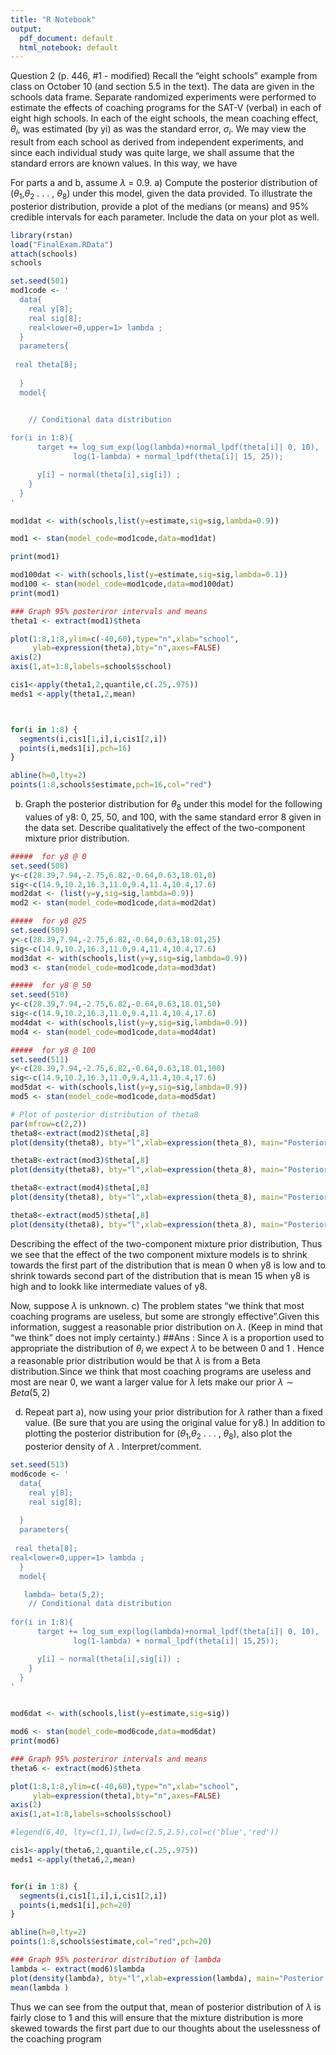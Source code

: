 ---
title: "R Notebook"
output:
  pdf_document: default
  html_notebook: default
---

Question 2 (p. 446, #1 - modified)
Recall the "eight schools" example from class on October 10 (and section 5.5 in the text). The data are given
in the schools data frame.
Separate randomized experiments were performed to estimate the effects of coaching programs for the SAT-V
(verbal) in each of eight high schools. In each of the eight schools, the mean coaching effect, $\theta_i$, was estimated
(by yi) as was the standard error, $\sigma_i$. We may view the result from each school as derived from independent experiments, and since each individual study was quite large, we shall assume that the standard errors are known values. In this way, we have

For parts a and b, assume $\lambda$ = 0.9.
a) Compute the posterior distribution of ($\theta_1$,$\theta_2$ . . . , $\theta_8$) under this model, given the data provided. To illustrate the posterior distribution, provide a plot of the medians (or means) and 95% credible intervals for each parameter. Include the data on your plot as well.

```{r}
library(rstan)
load("FinalExam.RData")
attach(schools)
schools
```

```{r}
set.seed(501)
mod1code <- '
  data{ 
    real y[8];
    real sig[8];
    real<lower=0,upper=1> lambda ;
  }
  parameters{
   
 real theta[8];
  
  }
  model{ 


    // Conditional data distribution
    
for(i in 1:8){
      target += log_sum_exp(log(lambda)+normal_lpdf(theta[i]| 0, 10),
              log(1-lambda) + normal_lpdf(theta[i]| 15, 25));

      y[i] ~ normal(theta[i],sig[i]) ; 
    }
  }
'

mod1dat <- with(schools,list(y=estimate,sig=sig,lambda=0.9))

mod1 <- stan(model_code=mod1code,data=mod1dat)

print(mod1)

mod100dat <- with(schools,list(y=estimate,sig=sig,lambda=0.1))
mod100 <- stan(model_code=mod1code,data=mod100dat)
print(mod1)
```

```{r}
### Graph 95% posteriror intervals and means
theta1 <- extract(mod1)$theta

plot(1:8,1:8,ylim=c(-40,60),type="n",xlab="school",
     ylab=expression(theta),bty="n",axes=FALSE)
axis(2)
axis(1,at=1:8,labels=schools$school)

cis1<-apply(theta1,2,quantile,c(.25,.975))
meds1 <-apply(theta1,2,mean)



for(i in 1:8) {
  segments(i,cis1[1,i],i,cis1[2,i])
  points(i,meds1[i],pch=16)
}

abline(h=0,lty=2)
points(1:8,schools$estimate,pch=16,col="red")
```

 

b) Graph the posterior distribution for $\theta_8$ under this model for the following values of y8: 0, 25, 50, and 100, with the same standard error 8 given in the data set. Describe qualitatively the effect of the
two-component mixture prior distribution.
```{r}
#####  for y8 @ 0
set.seed(508)
y<-c(28.39,7.94,-2.75,6.82,-0.64,0.63,18.01,0)
sig<-c(14.9,10.2,16.3,11.0,9.4,11.4,10.4,17.6)
mod2dat <- (list(y=y,sig=sig,lambda=0.9)) 
mod2 <- stan(model_code=mod1code,data=mod2dat) 

```

```{r}

#####  for y8 @25
set.seed(509)
y<-c(28.39,7.94,-2.75,6.82,-0.64,0.63,18.01,25)
sig<-c(14.9,10.2,16.3,11.0,9.4,11.4,10.4,17.6)
mod3dat <- with(schools,list(y=y,sig=sig,lambda=0.9)) 
mod3 <- stan(model_code=mod1code,data=mod3dat) 
```

```{r}
#####  for y8 @ 50
set.seed(510)
y<-c(28.39,7.94,-2.75,6.82,-0.64,0.63,18.01,50)
sig<-c(14.9,10.2,16.3,11.0,9.4,11.4,10.4,17.6)
mod4dat <- with(schools,list(y=y,sig=sig,lambda=0.9)) 
mod4 <- stan(model_code=mod1code,data=mod4dat) 
```

```{r}

#####  for y8 @ 100
set.seed(511)
y<-c(28.39,7.94,-2.75,6.82,-0.64,0.63,18.01,100)
sig<-c(14.9,10.2,16.3,11.0,9.4,11.4,10.4,17.6)
mod5dat <- with(schools,list(y=y,sig=sig,lambda=0.9)) 
mod5 <- stan(model_code=mod1code,data=mod5dat) 
```


```{r}


# Plot of posterior distribution of theta8
par(mfrow=c(2,2))
theta8<-extract(mod2)$theta[,8]
plot(density(theta8), bty="l",xlab=expression(theta_8), main="Posterior Dist. of theta_8 for y8=0")

theta8<-extract(mod3)$theta[,8]
plot(density(theta8), bty="l",xlab=expression(theta_8), main="Posterior Dist. of theta_8 for y8=25")

theta8<-extract(mod4)$theta[,8]
plot(density(theta8), bty="l",xlab=expression(theta_8), main="Posterior Dist. of theta_8 for y8=25")

theta8<-extract(mod5)$theta[,8]
plot(density(theta8), bty="l",xlab=expression(theta_8), main="Posterior Dist. of theta_8 for y8=25")

```
Describing the effect of the two-component mixture prior distribution,
Thus we see that the effect of the two component mixture models is to shrink towards the first part of the distribution that is mean 0 when y8 is low and to shrink towards  second  part of the distribution that is mean 15 when y8 is high  and to lookk like intermediate values of y8.



Now, suppose $\lambda$ is unknown.
c) The problem states "we think that most coaching programs are useless, but some are strongly effective".Given this information, suggest a reasonable prior distribution on  $\lambda$. (Keep in mind that "we think"
does not imply certainty.)
 ##Ans : Since  $\lambda$ is a proportion used to appropriate the distribution of  $\theta_i$
 we expect $\lambda$ to be between 0 and 1 . Hence a reasonable prior distribution would be  that $\lambda$ is from a Beta distribution.Since we think that most coaching programs are useless and most are near 0, we want a larger value for $\lambda$ lets make our prior $\lambda \sim Beta(5,2)$


d) Repeat part a), now using your prior distribution for  $\lambda$ rather than a fixed value. (Be sure that you are
using the original value for y8.) In addition to plotting the posterior distribution for ($\theta_1$,$\theta_2$ . . . , $\theta_8$), also
plot the posterior density of  $\lambda$ . Interpret/comment.
```{r}
set.seed(513)
mod6code <- '
  data{ 
    real y[8];
    real sig[8];
    
  }
  parameters{
   
 real theta[8];
real<lower=0,upper=1> lambda ;
  }
  model{ 

   lambda~ beta(5,2);
    // Conditional data distribution
    
for(i in 1:8){
      target += log_sum_exp(log(lambda)+normal_lpdf(theta[i]| 0, 10),
              log(1-lambda) + normal_lpdf(theta[i]| 15,25));

      y[i] ~ normal(theta[i],sig[i]) ; 
    }
  }
'


mod6dat <- with(schools,list(y=estimate,sig=sig))

mod6 <- stan(model_code=mod6code,data=mod6dat)
print(mod6)
```



```{r}
### Graph 95% posteriror intervals and means
theta6 <- extract(mod6)$theta

plot(1:8,1:8,ylim=c(-40,60),type="n",xlab="school",
     ylab=expression(theta),bty="n",axes=FALSE)
axis(2)  
axis(1,at=1:8,labels=schools$school) 

#legend(6,40, lty=c(1,1),lwd=c(2.5,2.5),col=c('blue','red'))

cis1<-apply(theta6,2,quantile,c(.25,.975))
meds1 <-apply(theta6,2,mean)


for(i in 1:8) {
  segments(i,cis1[1,i],i,cis1[2,i])
  points(i,meds1[i],pch=20)
}

abline(h=0,lty=2)
points(1:8,schools$estimate,col="red",pch=20)
```



```{r}
### Graph 95% posteriror distribution of lambda 
lambda <- extract(mod6)$lambda
plot(density(lambda), bty="l",xlab=expression(lambda), main="Posterior Dist. of lambda")
mean(lambda )
```
Thus we can see from the output that, mean of  posterior distribution of  $\lambda$ is fairly close to 1 
and this will ensure that the mixture distribution is more skewed towards the first part due to our thoughts about the uselessness of the coaching program 


